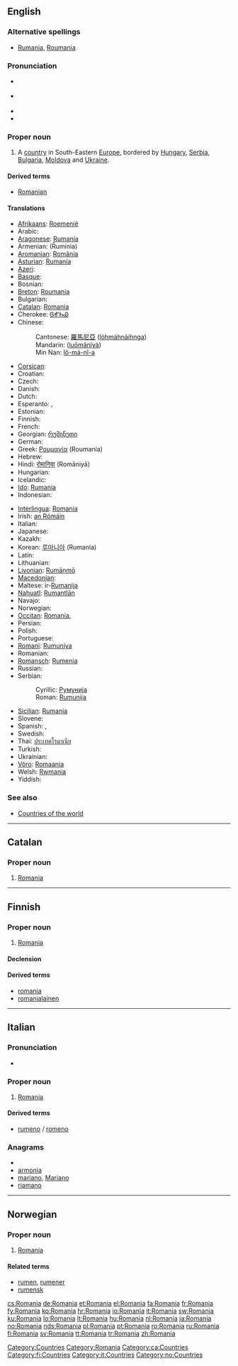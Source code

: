 {{also|romania|România|Románia|Romanía}}
==English==
{{wikipedia}}

===Alternative spellings===
* [[Rumania]], [[Roumania]] {{italbrac|archaic}}

===Pronunciation===
* {{a|UK}} {{IPA|/ɹəʊˈmeɪ.ni.ə/}}
* {{a|US}} {{IPA|/ɹoʊˈmeɪ.ni.ə/}}
* {{audio|en-us-Romania.ogg|Audio (US)}}
* {{rhymes|eɪniə}}

===Proper noun===
{{en-proper noun}}

# A [[country]] in South-Eastern [[Europe]], bordered by [[Hungary]], [[Serbia]], [[Bulgaria]], [[Moldova]] and [[Ukraine]].

====Derived terms====
* [[Romanian]]

====Translations====
{{trans-top|South-Eastern European country}}
* [[Afrikaans]]: [[Roemenië]]
* Arabic: {{Arab|[[رومانيا]]}} {{IPAchar|(rumániya)}} {{f}}
* [[Aragonese]]: [[Rumanía]]
* Armenian: {{t-|hy|Ռումինիա}} (R̄uminia)
* [[Aromanian]]: [[Romãnia]]
* [[Asturian]]: [[Rumanía]]
* [[Azeri]]: {{t+|az|Rumıniya|xs=Azeri}}
* [[Basque]]: {{t+|eu|Errumania|xs=Basque}}
* Bosnian: {{t-|bs|Rumunija|f}}
* [[Breton]]: [[Roumania]]
* Bulgarian: {{t|bg|Румъния|g=f}}
* [[Catalan]]: [[#Catalan|Romania]] {{f}}
* Cherokee: [[ᎶᎹᏂᏯ]]
* Chinese:
*: Cantonese: [[羅馬尼亞]] ([[lòhmáhnàihnga]])
*: Mandarin: {{zh-ts|[[羅馬尼亞]]|[[罗马尼亚]]}} ([[luōmǎníyà]])
*: Min Nan: [[lô-má-nî-a]]
* [[Corsican]]: {{t-|co|Rumenia|xs=Corsican}}
* Croatian: {{t+|hr|Rumunjska|f}}
* Czech: {{t+|cs|Rumunsko|n}}
* Danish: {{t-|da|Rumænien}}
* Dutch: {{t+|nl|Roemenië}}
* Esperanto: {{t-|eo|Rumanio|xs=Esperanto}}, {{t-|eo|Rumanujo|xs=Esperanto}}
* Estonian: {{t+|et|Rumeenia}}
* Finnish: {{t+|fi|Romania}}
* French: {{t+|fr|Roumanie|f}}
* Georgian: [[რუმინეთი]]
* German: {{t+|de|Rumänien|n}}
* Greek: [[Ρουμανία]] {{f}} (Roumanía)
* Hebrew: {{t+|he|רומניה}}
* Hindi: [[रोमानिया]] (Romāniyā)
* Hungarian: {{t+|hu|Románia}}
* Icelandic: {{t+|is|Rúmenía|f}}
* [[Ido]]: [[Rumania]]
* Indonesian: {{t-|id|Rumania|xs=Indonesian}}
{{trans-mid}}
* [[Interlingua]]: [[#Interlingua|Romania]]
* Irish: [[an Rómáin]] {{f}}
* Italian: {{t+|it|Romania|f}}
* Japanese: {{t+|ja|ルーマニア|tr=Rūmania}}
* Kazakh: {{t-|kk|Румыния|sc=Cyrl|xs=Kazakh}}
* Korean: [[루마니아]] (Rumania)
* Latin: {{t-|la|Romania}}
* Lithuanian: {{t+|lt|Rumunija|xs=Lithuanian}}
* [[Livonian]]: [[Rumāņmō]]
* [[Macedonian]]: {{t+|mk|Романија|f|tr=Románija}}
* Maltese: ir-[[Rumanija]]
* [[Nahuatl]]: [[Rumantlān]]
* Navajo: {{tø|nv|Wooméiniya}}
* Norwegian: {{t+|no|Romania}}
* [[Occitan]]: [[#Occitan|Romania]], {{t|oc|Roumagnu|xs=Occitan}}
* Persian: {{t+|fa|رومانی|tr=Rumāni|xs=Persian}}
* Polish: {{t+|pl|Rumunia}}
* Portuguese: {{t+|pt|Roménia|f}}
* [[Romani]]: [[Rumuniya]]
* Romanian: {{t+|ro|România|f}}
* [[Romansch]]: [[Rumenia]]
* Russian: {{t+|ru|Румыния|f|tr=Rumýnija}}
* Serbian:
*: Cyrillic: [[Румунија]] {{f}}
*: Roman: [[Rumunija#Serbian|Rumunija]] {{f}}
* [[Sicilian]]: [[Rumanìa]] {{f}}
* Slovene: {{t+|sl|Romunija|f}}
* Spanish: {{t+|es|Rumania|f}}, {{t+|es|Rumanía|f}}
* Swedish: {{t+|sv|Rumänien}}
* Thai: [[ประเทศโรมาเนีย]]
* Turkish: {{t+|tr|Romanya}}
* Ukrainian: {{t+|uk|Румунія|xs=Ukrainian}}
* [[Võro]]: [[Romaania]]
* Welsh: [[Rwmania]] {{f}}
* Yiddish: {{Hebr|[[ראמעניע]]}}
{{trans-bottom}}

===See also===
* [[Appendix:Countries of the world|Countries of the world]]

[[Category:Countries]]
[[Category:Romania]]

----

==Catalan==
{{wikipedia|lang=ca}}

===Proper noun===
{{infl|ca|proper noun|gender=f}}

# [[Romania#English|Romania]]

[[Category:ca:Countries]]

----

==Finnish==
{{wikipedia|lang=fi}}

===Proper noun===
{{infl|fi|proper noun}}

# [[#English|Romania]]

====Declension====
{{fi-decl-kulkija|Romani|np=1}}

====Derived terms====
* [[romania]]
* [[romanialainen]]

[[Category:fi:Countries]]

----

==Italian==
{{wikipedia|lang=it}}

===Pronunciation===
* {{IPA|/romaˈnia/|lang=it}}

===Proper noun===
{{infl|it|proper noun|gender=f}}

# [[Romania#English|Romania]]

====Derived terms====
* [[rumeno]] / [[romeno]]

===Anagrams===
* {{alphagram|aaimnor}}
* [[armonia#Italian|armonia]]
* [[mariano#Italian|mariano]], [[Mariano#Italian|Mariano]]
* [[riamano#Italian|riamano]]

[[Category:it:Countries]]

----

==Norwegian==
{{wikipedia|lang=no}}

===Proper noun===
{{infl|no|proper noun}}

# [[#English|Romania]]

====Related terms====
* [[rumen]], [[rumener]]
* [[rumensk]]

[[Category:no:Countries]]

[[cs:Romania]]
[[de:Romania]]
[[et:Romania]]
[[el:Romania]]
[[fa:Romania]]
[[fr:Romania]]
[[fy:Romania]]
[[ko:Romania]]
[[hr:Romania]]
[[io:Romania]]
[[it:Romania]]
[[sw:Romania]]
[[ku:Romania]]
[[lo:Romania]]
[[lt:Romania]]
[[hu:Romania]]
[[nl:Romania]]
[[ja:Romania]]
[[no:Romania]]
[[nds:Romania]]
[[pl:Romania]]
[[pt:Romania]]
[[ro:Romania]]
[[ru:Romania]]
[[fi:Romania]]
[[sv:Romania]]
[[tt:Romania]]
[[tr:Romania]]
[[zh:Romania]]